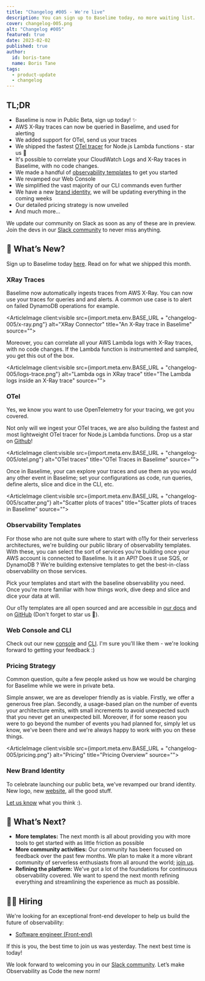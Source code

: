 ```yaml
---
title: "Changelog #005 - We're live"
description: You can sign up to Baselime today, no more waiting list. 
cover: changelog-005.png
alt: "Changelog #005"
featured: true
date: 2023-02-02
published: true
author:
  id: boris-tane
  name: Boris Tane
tags: 
  - product-update
  - changelog
---
```


## TL;DR

- Baselime is now in Public Beta, sign up today! ✨
- AWS X-Ray traces can now be queried in Baselime, and used for alerting
- We added support for OTel, send us your traces
- We shipped the fastest [OTel tracer](https://github.com/Baselime/lambda-node-opentelemetry) for Node.js Lambda functions - star us 🌟
- It's possible to correlate your CloudWatch Logs and X-Ray traces in Baselime, with no code changes.
- We made a handful of [observability templates](https://docs.baselime.io/templates/overview/) to get you started
- We revamped our Web Console
- We simplified the vast majority of our CLI commands even further
- We have a new [brand identity](https://baselime.io), we will be updating everything in the coming weeks
- Our detailed pricing strategy is now unveiled 
- And much more…

We update our community on Slack as soon as any of these are in preview. Join the devs in our [Slack community](https://join.slack.com/t/baselimecommunity/shared_invite/zt-1hea7g9uu-z69IghjEqPqD4P0rRlEQVw) to never miss anything.

## 💯 What’s New?

Sign up to Baselime today [here](https://console.baselime.io). Read on for what we shipped this month.

### XRay Traces

Baselime now automatically ingests traces from AWS X-Ray. You can now use your traces for queries and and alerts. A common use case is to alert on failed DynamoDB operations for example. 

<ArticleImage client:visible  src={import.meta.env.BASE_URL + "changelog-005/x-ray.png"}  alt="XRay Connector" title="An X-Ray trace in Baselime" source="">
</ArticleImage>

Moreover, you can correlate all your AWS Lambda logs with X-Ray traces, with no code changes. If the Lambda function is instrumented and sampled, you get this out of the box.

<ArticleImage client:visible  src={import.meta.env.BASE_URL + "changelog-005/logs-trace.png"}  alt="Lambda ogs in XRay trace" title="The Lambda logs inside an X-Ray trace" source="">
</ArticleImage>

### OTel

Yes, we know you want to use OpenTelemetry for your tracing, we got you covered.

Not only will we ingest your OTel traces, we are also building the fastest and most lightweight OTel tracer for Node.js Lambda functions. Drop us a star on [Github](https://github.com/Baselime/lambda-node-opentelemetry)!

<ArticleImage client:visible  src={import.meta.env.BASE_URL + "changelog-005/otel.png"}  alt="OTel traces" title="OTel Traces in Baselime" source="">
</ArticleImage>

Once in Baselime, your can explore your traces and use them as you would any other event in Baselime; set your configurations as code, run queries, define alerts, slice and dice in the CLI, etc.

<ArticleImage client:visible  src={import.meta.env.BASE_URL + "changelog-005/scatter.png"}  alt="Scatter plots of traces" title="Scatter plots of traces in Baselime" source="">
</ArticleImage>

### Observability Templates

For those who are not quite sure where to start with o11y for their serverless architectures, we're building our public library of observability templates. With these, you can select the sort of services you're building once your AWS account is connected to Baselime. Is it an API? Does it use SQS, or DynamoDB ? We're building extensive templates to get the best-in-class observability on those services.

Pick your templates and start with the baseline observability you need. Once you're more familiar with how things work, dive deep and slice and dice your data at will.

Our o11y templates are all open sourced and are accessible in [our docs](https://docs.baselime.io/templates/overview/) and on [GitHub](https://github.com/Baselime/templates) (Don't forget to star us 🌟).



### Web Console and CLI

Check out our new [console](https://console.baselime.io) and [CLI](https://docs.baselime.io/cli/install/). I'm sure you'll like them - we're looking forward to getting your feedback :) 


### Pricing Strategy

Common question, quite a few people asked us how we would be charging for Baselime while we were in private beta.

Simple answer, we are as developer friendly as is viable. Firstly, we offer a generous free plan. Secondly, a usage-based plan on the number of events your architecture emits, with small increments to avoid unexpected such that you never get an unexpected bill. Moreover, if for some reason you were to go beyond the number of events you had planned for, simply let us know, we've been there and we're always happy to work with you on these things.

<ArticleImage client:visible  src={import.meta.env.BASE_URL + "changelog-005/pricing.png"}  alt="Pricing" title="Pricing Overview" source="">
</ArticleImage>


### New Brand Identity

To celebrate launching our public beta, we've revamped our brand identity. New logo, new [website](https://baselime.io), all the good stuff.

[Let us know](https://join.slack.com/t/baselimecommunity/shared_invite/zt-1hea7g9uu-z69IghjEqPqD4P0rRlEQVw) what you think :).

## 🎯 What’s Next?

- **More templates:** The next month is all about providing you with more tools to get started with as little friction as possible
- **More community activities:** Our community has been focused on feedback over the past few months. We plan to make it a more vibrant community of serverless enthusiasts from all around the world; [join us](https://join.slack.com/t/baselimecommunity/shared_invite/zt-1hea7g9uu-z69IghjEqPqD4P0rRlEQVw).
- **Refining the platform:** We've got a lot of the foundations for continuous observability covered. We want to spend the next month refining everything and streamlining the experience as much as possible.

## 👨‍💻 Hiring

We're looking for an exceptional front-end developer to help us build the future of observability:

- [Software engineer (Front-end)](https://www.notion.so/Software-Engineer-Front-end-7bce84e54e30428dacfad803c2932eec)

If this is you, the best time to join us was yesterday. The next best time is today!

We look forward to welcoming you in our [Slack community](https://join.slack.com/t/baselimecommunity/shared_invite/zt-1eu7l0ag1-wxYXQV6Fr_aiB3ZPm3LhDQ). Let’s make Observability as Code the new norm!